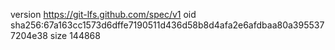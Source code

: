 version https://git-lfs.github.com/spec/v1
oid sha256:67a163cc1573d6dffe7190511d436d58b8d4afa2e6afdbaa80a3955377204e38
size 144868
